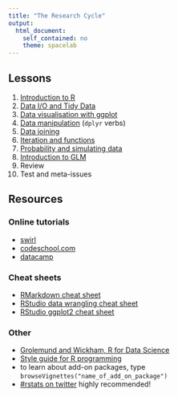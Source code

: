 ```yaml
---
title: "The Research Cycle"
output:
  html_document:
    self_contained: no
    theme: spacelab
---
```


## Lessons

1. [Introduction to R](01_intro.html)
2. [Data I/O and Tidy Data](02_tidy.html)
3. [Data visualisation with ggplot](03_ggplot.html)
4. [Data manipulation](04_dplyr.html) (`dplyr` verbs)
5. [Data joining](05_joins.html)
6. [Iteration and functions](06_functions.html)
7. [Probability and simulating data](07_simulation.html)
8. [Introduction to GLM](08_glm.html)
9. Review
10. Test and meta-issues

## Resources

### Online tutorials

- [swirl](http://swirlstats.com)
- [codeschool.com](http://tryr.codeschool.com)
- [datacamp](https://www.datacamp.com/courses/free-introduction-to-r)

### Cheat sheets

- [RMarkdown cheat sheet](http://www.rstudio.com/wp-content/uploads/2015/02/rmarkdown-cheatsheet.pdf)
- [RStudio data wrangling cheat sheet](https://www.rstudio.com/wp-content/uploads/2015/02/data-wrangling-cheatsheet.pdf)
- [RStudio ggplot2 cheat sheet](http://www.rstudio.com/wp-content/uploads/2015/12/ggplot2-cheatsheet-2.0.pdf)

### Other

- [Grolemund and Wickham, R for Data Science](http://r4ds.had.co.nz)
- [Style guide for R programming](http://style.tidyverse.org)
- to learn about add-on packages, type `browseVignettes("name_of_add_on_package")`
- [#rstats on twitter](https://twitter.com/search?q=%2523rstats) highly recommended!
